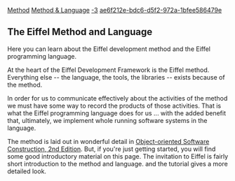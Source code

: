 [[Property:title|Method]]
[[Property:link_title|Method & Language]]
[[Property:weight|-3]]
[[Property:uuid|ae6f212e-bdc6-d5f2-972a-1bfee586479e]]
== The Eiffel Method and Language ==

Here you can learn about the Eiffel development method and the Eiffel programming language.

At the heart of the Eiffel Development Framework is the Eiffel method. Everything else -- the language, the tools, the libraries -- exists because of the method. 

In order for us to communicate effectively about the activities of the method we must have some way to record the products of those activities. That is what the Eiffel programming language does for us ... with the added benefit that, ultimately, we implement whole running software systems in the language.

The method is laid out in wonderful detail in [[Object-oriented Software Construction, 2nd Edition]]. But, if you're just getting started, you will find some good introductory material on this page. The invitation to Eiffel is fairly short introduction to the method and language. and the tutorial gives a more detailed look.


